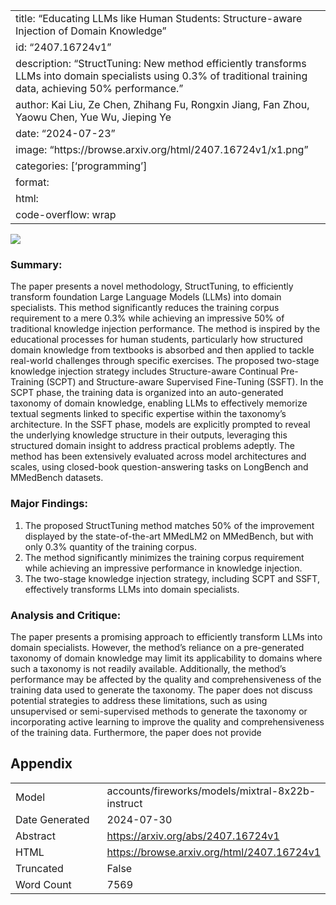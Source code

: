
---
title: "Educating LLMs like Human Students: Structure-aware Injection of Domain Knowledge"
id: "2407.16724v1"
description: "StructTuning: New method efficiently transforms LLMs into domain specialists using 0.3% of traditional training data, achieving 50% performance."
author: Kai Liu, Ze Chen, Zhihang Fu, Rongxin Jiang, Fan Zhou, Yaowu Chen, Yue Wu, Jieping Ye
date: "2024-07-23"
image: "https://browse.arxiv.org/html/2407.16724v1/x1.png"
categories: ['programming']
format:
  html:
    code-overflow: wrap
---

![](https://browse.arxiv.org/html/2407.16724v1/x1.png)

### Summary:

The paper presents a novel methodology, StructTuning, to efficiently transform foundation Large Language Models (LLMs) into domain specialists. This method significantly reduces the training corpus requirement to a mere 0.3% while achieving an impressive 50% of traditional knowledge injection performance. The method is inspired by the educational processes for human students, particularly how structured domain knowledge from textbooks is absorbed and then applied to tackle real-world challenges through specific exercises. The proposed two-stage knowledge injection strategy includes Structure-aware Continual Pre-Training (SCPT) and Structure-aware Supervised Fine-Tuning (SSFT). In the SCPT phase, the training data is organized into an auto-generated taxonomy of domain knowledge, enabling LLMs to effectively memorize textual segments linked to specific expertise within the taxonomy’s architecture. In the SSFT phase, models are explicitly prompted to reveal the underlying knowledge structure in their outputs, leveraging this structured domain insight to address practical problems adeptly. The method has been extensively evaluated across model architectures and scales, using closed-book question-answering tasks on LongBench and MMedBench datasets.

### Major Findings:
1. The proposed StructTuning method matches 50% of the improvement displayed by the state-of-the-art MMedLM2 on MMedBench, but with only 0.3% quantity of the training corpus.
2. The method significantly minimizes the training corpus requirement while achieving an impressive performance in knowledge injection.
3. The two-stage knowledge injection strategy, including SCPT and SSFT, effectively transforms LLMs into domain specialists.

### Analysis and Critique:
The paper presents a promising approach to efficiently transform LLMs into domain specialists. However, the method's reliance on a pre-generated taxonomy of domain knowledge may limit its applicability to domains where such a taxonomy is not readily available. Additionally, the method's performance may be affected by the quality and comprehensiveness of the training data used to generate the taxonomy. The paper does not discuss potential strategies to address these limitations, such as using unsupervised or semi-supervised methods to generate the taxonomy or incorporating active learning to improve the quality and comprehensiveness of the training data. Furthermore, the paper does not provide

## Appendix

|          |          |
|----------|----------|
| Model     | accounts/fireworks/models/mixtral-8x22b-instruct       |
| Date Generated     | 2024-07-30       |
| Abstract | [https://arxiv.org/abs/2407.16724v1](https://arxiv.org/abs/2407.16724v1)        |
| HTML     | [https://browse.arxiv.org/html/2407.16724v1](https://browse.arxiv.org/html/2407.16724v1)       |
| Truncated       | False       |
| Word Count       | 7569       |